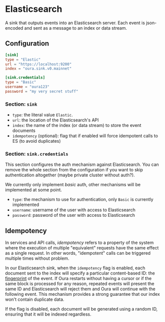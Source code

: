 # Elasticsearch

A sink that outputs events into an Elasticsearch server. Each event is json-encoded and sent as a message to an index or data stream.

## Configuration

```toml
[sink]
type = "Elastic"
url = "https://localhost:9200"
index = "oura.sink.v0.mainnet"

[sink.credentials]
type = "Basic"
username = "oura123"
password = "my very secret stuff"
```

### Section: `sink`

- `type`: the literal value `Elastic`.
- `url`: the location of the Elasticsearch's API
- `index`: the name of the index (or data stream) to store the event documents
- `idempotency` (optional): flag that if enabled will force idempotent calls to ES (to avoid duplicates)

### Section: `sink.credentials`

This section configures the auth mechanism against Elasticsearch. You can remove the whole section from the configuration if you want to skip authentication altogether (maybe private cluster without auth?).

We currently only implement _basic_ auth, other mechanisms will be implemented at some point.

- `type`: the mechanism to use for authentication, only `Basic` is currently implemented
- `username`: username of the user with access to Elasticsearch
- `password`: password of the user with access to Elasticsearch

## Idempotency

In services and API calls, _idempotency_ refers to a property of the system where the execution of multiple "equivalent" requests have the same effect as a single request. In other words, "idempotent" calls can be triggered multiple times without problem.

In our Elasticsearch sink, when the `idempotency` flag is enabled, each document sent to the index will specify a particular content-based ID: the [fingerprint](../filters/fingerprint.md) of the event. If Oura restarts without having a cursor or if the same block is processed for any reason, repeated events will present the same ID and Elasticsearch will reject them and Oura will continue with the following event. This mechanism provides a strong guarantee that our index won't contain duplicate data.

If the flag is disabled, each document will be generated using a random ID, ensuring that it will be indexed regardless.
